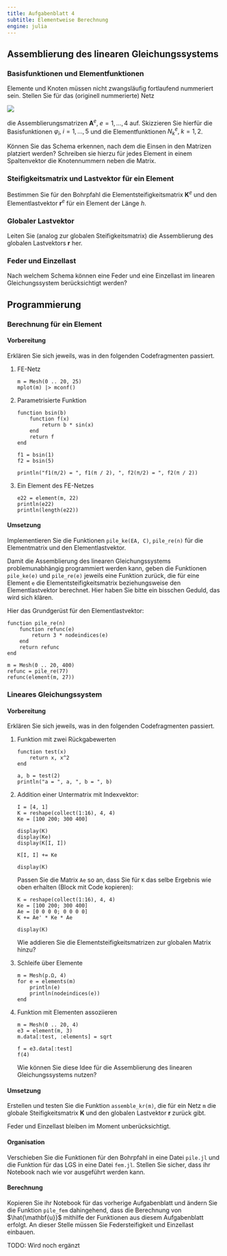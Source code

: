 ```yaml
---
title: Aufgabenblatt 4
subtitle: Elementweise Berechnung
engine: julia
---
```


## Assemblierung des linearen Gleichungssystems

### Basisfunktionen und Elementfunktionen

Elemente und Knoten müssen nicht zwangsläufig fortlaufend nummeriert sein. Stellen Sie für das (originell nummerierte) Netz

![](bilder/mesh.svg)

die Assemblierungsmatrizen $\mathbf{A}^e, \; e = 1, \dots, 4$ auf. Skizzieren Sie hierfür die Basisfunktionen $\varphi_i, \; i = 1, \dots, 5$ und die Elementfunktionen $N^e_k, \; k = 1, 2$.

Können Sie das Schema erkennen, nach dem die Einsen in den Matrizen platziert werden? Schreiben sie hierzu für jedes Element in einem Spaltenvektor die Knotennummern neben die Matrix.

### Steifigkeitsmatrix und Lastvektor für ein Element

Bestimmen Sie für den Bohrpfahl die Elementsteifigkeitsmatrix $\mathbf{K}^e$ und den Elementlastvektor $\mathbf{r}^e$ für ein Element der Länge $h$.

### Globaler Lastvektor

Leiten Sie (analog zur globalen Steifigkeitsmatrix) die Assemblierung des globalen Lastvektors $\mathbf{r}$ her.

### Feder und Einzellast

Nach welchem Schema können eine Feder und eine Einzellast im linearen Gleichungssystem berücksichtigt werden?

## Programmierung

### Berechnung für ein Element

#### Vorbereitung

Erklären Sie sich jeweils, was in den folgenden Codefragmenten passiert.

1. FE-Netz

    ```.julia
    m = Mesh(0 .. 20, 25)
    mplot(m) |> mconf()
    ```

1. Parametrisierte Funktion

    ```.julia
    function bsin(b)
        function f(x)
            return b * sin(x)
        end
        return f
    end

    f1 = bsin(1)
    f2 = bsin(5)

    println("f1(π/2) = ", f1(π / 2), ", f2(π/2) = ", f2(π / 2))
    ```

1. Ein Element des FE-Netzes

    ```.julia
    e22 = element(m, 22)
    println(e22)
    println(length(e22))
    ```

#### Umsetzung

Implementieren Sie die Funktionen `pile_ke(EA, C)`, `pile_re(n)` für die Elementmatrix und den Elementlastvektor.

Damit die Assemblierung des linearen Gleichungssystems problemunabhängig programmiert werden kann, geben die Funktionen `pile_ke(e)` und `pile_re(e)` jeweils eine Funktion zurück, die für eine Element `e` die Elementsteifigkeitsmatrix beziehungsweise den Elementlastvektor berechnet. Hier haben Sie bitte ein bisschen Geduld, das wird sich klären.

Hier das Grundgerüst für den Elementlastvektor:

```.julia
function pile_re(n)
    function refunc(e)
        return 3 * nodeindices(e)
    end
    return refunc
end

m = Mesh(0 .. 20, 400)
refunc = pile_re(77)
refunc(element(m, 27))
```

### Lineares Gleichungssystem

#### Vorbereitung

Erklären Sie sich jeweils, was in den folgenden Codefragmenten passiert.

1. Funktion mit zwei Rückgabewerten

    ```.julia
    function test(x)
        return x, x^2
    end

    a, b = test(2)
    println("a = ", a, ", b = ", b)
    ```

1. Addition einer Untermatrix mit Indexvektor:

    ```.julia
    I = [4, 1]
    K = reshape(collect(1:16), 4, 4)
    Ke = [100 200; 300 400]  

    display(K)
    display(Ke)
    display(K[I, I])

    K[I, I] += Ke

    display(K)
    ```

    Passen Sie die Matrix `Ae` so an, dass Sie für `K` das selbe Ergebnis wie oben erhalten (Block mit Code kopieren):

    ```.julia
    K = reshape(collect(1:16), 4, 4)
    Ke = [100 200; 300 400]  
    Ae = [0 0 0 0; 0 0 0 0]
    K += Ae' * Ke * Ae

    display(K)
    ```

    Wie addieren Sie die Elementsteifigkeitsmatrizen zur globalen Matrix hinzu?

1. Schleife über Elemente

    ```.julia
    m = Mesh(p.Ω, 4)
    for e = elements(m)
        println(e)
        println(nodeindices(e))
    end
    ```

1. Funktion mit Elementen assoziieren

    ```.julia
    m = Mesh(0 .. 20, 4)
    e3 = element(m, 3)
    m.data[:test, :elements] = sqrt

    f = e3.data[:test]
    f(4)
    ```

    Wie können Sie diese Idee für die Assemblierung des linearen Gleichungssystems nutzen?

#### Umsetzung

Erstellen und testen Sie die Funktion `assemble_kr(m)`, die für ein Netz `m` die globale Steifigkeitsmatrix $\mathbf{K}$ und den globalen Lastvektor $\mathbf{r}$ zurück gibt. 

Feder und Einzellast bleiben im Moment unberücksichtigt.

#### Organisation

Verschieben Sie die Funktionen für den Bohrpfahl in eine Datei `pile.jl` und die Funktion für das LGS in eine Datei `fem.jl`. Stellen Sie sicher, dass ihr Notebook nach wie vor ausgeführt werden kann.

#### Berechnung

Kopieren Sie ihr Notebook für das vorherige Aufgabenblatt und ändern Sie die Funktion `pile_fem` dahingehend, dass die Berechnung von $\hat{\mathbf{u}}$ mithilfe der Funktionen aus diesem Aufgabenblatt erfolgt. An dieser Stelle müssen Sie Federsteifigkeit und Einzellast einbauen.

TODO: Wird noch ergänzt